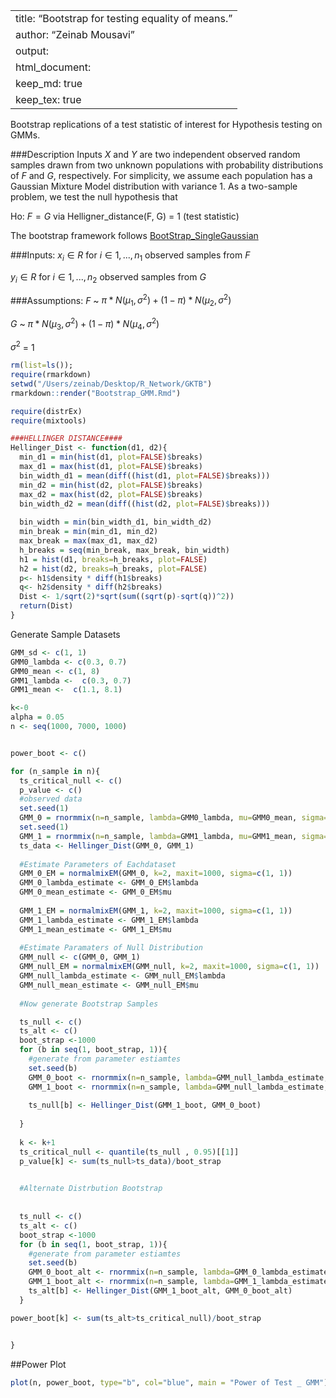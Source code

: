 
---
title: "Bootstrap for testing equality of means."
author: "Zeinab Mousavi"
output: 
  html_document:
  keep_md: true
  keep_tex: true
---

Bootstrap replications of a test statistic of interest for Hypothesis testing on GMMs. 

###Description 
Inputs $X$ and $Y$ are two independent observed random samples drawn from two unknown populations with probability distributions of $F$ and $G$, respectively. 
For simplicity, we assume each population has a Gaussian Mixture Model distribution with variance 1. As a two-sample problem, we test the null hypothesis that

Ho: $F=G$ via Helligner_distance(F, G) = 1 (test statistic)

The bootstrap framework follows [BootStrap_SingleGaussian]('')

###Inputs:
$x_i \in R$ for $i \in {1, ..., n_{1}}$ observed samples from $F$

$y_i \in R$ for $i \in {1, ..., n_{2}}$ observed samples from $G$

###Assumptions:
$F$ ~ $\pi * N(\mu_{1}, \sigma^{2}) + (1-\pi)* N(\mu_{2}, \sigma^{2})$

$G$ ~ $\pi * N(\mu_{3}, \sigma^{2}) + (1-\pi)* N(\mu_{4}, \sigma^{2})$

$\sigma^{2}$ = 1

  
```r
rm(list=ls()); 
require(rmarkdown)
setwd("/Users/zeinab/Desktop/R_Network/GKTB")
rmarkdown::render("Bootstrap_GMM.Rmd") 
```


```r
require(distrEx)
require(mixtools)
```

``` r
###HELLINGER DISTANCE####
Hellinger_Dist <- function(d1, d2){
  min_d1 = min(hist(d1, plot=FALSE)$breaks)
  max_d1 = max(hist(d1, plot=FALSE)$breaks)
  bin_width_d1 = mean(diff((hist(d1, plot=FALSE)$breaks)))
  min_d2 = min(hist(d2, plot=FALSE)$breaks)
  max_d2 = max(hist(d2, plot=FALSE)$breaks)
  bin_width_d2 = mean(diff((hist(d2, plot=FALSE)$breaks)))
  
  bin_width = min(bin_width_d1, bin_width_d2)
  min_break = min(min_d1, min_d2)
  max_break = max(max_d1, max_d2)
  h_breaks = seq(min_break, max_break, bin_width)
  h1 = hist(d1, breaks=h_breaks, plot=FALSE)
  h2 = hist(d2, breaks=h_breaks, plot=FALSE)
  p<- h1$density * diff(h1$breaks)
  q<- h2$density * diff(h2$breaks)
  Dist <- 1/sqrt(2)*sqrt(sum((sqrt(p)-sqrt(q))^2))
  return(Dist)
}
```

Generate Sample Datasets

```r
GMM_sd <- c(1, 1)
GMM0_lambda <- c(0.3, 0.7)
GMM0_mean <- c(1, 8)
GMM1_lambda <-  c(0.3, 0.7)
GMM1_mean <-  c(1.1, 8.1)

k<-0 
alpha = 0.05
n <- seq(1000, 7000, 1000)


power_boot <- c()

for (n_sample in n){
  ts_critical_null <- c()
  p_value <- c()
  #observed data
  set.seed(1)
  GMM_0 = rnormmix(n=n_sample, lambda=GMM0_lambda, mu=GMM0_mean, sigma=GMM_sd)
  set.seed(1)
  GMM_1 = rnormmix(n=n_sample, lambda=GMM1_lambda, mu=GMM1_mean, sigma=GMM_sd)
  ts_data <- Hellinger_Dist(GMM_0, GMM_1)
  
  #Estimate Parameters of Eachdataset 
  GMM_0_EM = normalmixEM(GMM_0, k=2, maxit=1000, sigma=c(1, 1)) 
  GMM_0_lambda_estimate <- GMM_0_EM$lambda
  GMM_0_mean_estimate <- GMM_0_EM$mu
  
  GMM_1_EM = normalmixEM(GMM_1, k=2, maxit=1000, sigma=c(1, 1)) 
  GMM_1_lambda_estimate <- GMM_1_EM$lambda
  GMM_1_mean_estimate <- GMM_1_EM$mu
  
  #Estimate Paramaters of Null Distribution 
  GMM_null <- c(GMM_0, GMM_1)
  GMM_null_EM = normalmixEM(GMM_null, k=2, maxit=1000, sigma=c(1, 1)) 
  GMM_null_lambda_estimate <- GMM_null_EM$lambda
  GMM_null_mean_estimate <- GMM_null_EM$mu
  
  #Now generate Bootstrap Samples

  ts_null <- c()
  ts_alt <- c()
  boot_strap <-1000
  for (b in seq(1, boot_strap, 1)){
    #generate from parameter estiamtes 
    set.seed(b)
    GMM_0_boot <- rnormmix(n=n_sample, lambda=GMM_null_lambda_estimate, mu=GMM_null_mean_estimate, sigma=GMM_sd)
    GMM_1_boot <- rnormmix(n=n_sample, lambda=GMM_null_lambda_estimate, mu=GMM_null_mean_estimate, sigma=GMM_sd)
    
    ts_null[b] <- Hellinger_Dist(GMM_1_boot, GMM_0_boot)
  
  }
  
  k <- k+1
  ts_critical_null <- quantile(ts_null , 0.95)[[1]]
  p_value[k] <- sum(ts_null>ts_data)/boot_strap

  
  #Alternate Distrbution Bootstrap
  
  
  ts_null <- c()
  ts_alt <- c()
  boot_strap <-1000
  for (b in seq(1, boot_strap, 1)){
    #generate from parameter estiamtes 
    set.seed(b)
    GMM_0_boot_alt <- rnormmix(n=n_sample, lambda=GMM_0_lambda_estimate, mu=GMM_0_mean_estimate, sigma=GMM_sd)
    GMM_1_boot_alt <- rnormmix(n=n_sample, lambda=GMM_1_lambda_estimate, mu=GMM_1_mean_estimate, sigma=GMM_sd)
    ts_alt[b] <- Hellinger_Dist(GMM_1_boot_alt, GMM_0_boot_alt)
  }

power_boot[k] <- sum(ts_alt>ts_critical_null)/boot_strap 


}
```
##Power Plot
```r
plot(n, power_boot, type="b", col="blue", main = "Power of Test _ GMM")
```